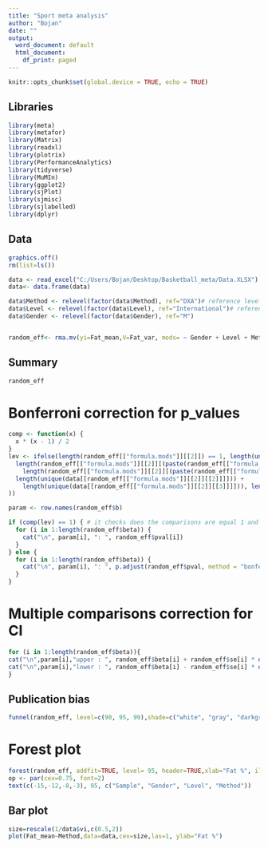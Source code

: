 ---
title: "Sport meta analysis"
author: "Bojan"
date: ""
output:
  word_document: default
  html_document:
    df_print: paged
---

```{r setup, include=FALSE}
knitr::opts_chunk$set(global.device = TRUE, echo = TRUE)
```

## Libraries
```{r echo=FALSE, message=FALSE, warning=FALSE}
library(meta)
library(metafor)
library(Matrix)
library(readxl)
library(plotrix)
library(PerformanceAnalytics)
library(tidyverse)
library(MuMIn)
library(ggplot2)
library(sjPlot)
library(sjmisc)
library(sjlabelled)
library(dplyr)
```
## Data

```{r, echo=FALSE}
graphics.off()
rm(list=ls())

data <- read_excel("C:/Users/Bojan/Desktop/Basketball_meta/Data.XLSX")
data<- data.frame(data)

data$Method <- relevel(factor(data$Method), ref="DXA")# reference level
data$Level <- relevel(factor(data$Level), ref="International")# reference level
data$Gender <- relevel(factor(data$Gender), ref="M")


random_eff<- rma.mv(yi=Fat_mean,V=Fat_var, mods= ~ Gender + Level + Method,  random = ~ 1 | Author, data=data, slab=paste(Author))
```
## Summary

```{r, echo = FALSE}
random_eff
```

# Bonferroni correction for p_values

```{r, echo=FALSE}
comp <- function(x) {
  x * (x - 1) / 2
}
lev <- ifelse(length(random_eff[["formula.mods"]][[2]]) == 1, length(unique(data[[random_eff[["formula.mods"]][[2]]]])), ifelse(
  length(random_eff[["formula.mods"]][[2]][(paste(random_eff[["formula.mods"]][[2]]) != "+") == TRUE]) == 2 && 
    length(random_eff[["formula.mods"]][[2]][(paste(random_eff[["formula.mods"]][[2]][[2]]) != "+") == TRUE]) == 3, # it checks which values in call does not have "+" and counts TRUE values. In order to work with three mods it needs one more condition. 
  length(unique(data[[random_eff[["formula.mods"]][[2]][[2]]]])) +
    length(unique(data[[random_eff[["formula.mods"]][[2]][[3]]]])), length(unique(data[[random_eff[["formula.mods"]][[2]][[2]][[2]]]])) + length(unique(data[[random_eff[["formula.mods"]][[2]][[2]][[3]]]])) + length(unique(data[[random_eff[["formula.mods"]][[2]][[3]]]]))
))

param <- row.names(random_eff$b)

if (comp(lev) == 1) { # it checks does the comparisons are equal 1 and if so then it returns p_values from model
  for (i in 1:length(random_eff$beta)) {
    cat("\n", param[i], ": ", random_eff$pval[i])
  }
} else {
  for (i in 1:length(random_eff$beta)) {
    cat("\n", param[i], ": ", p.adjust(random_eff$pval, method = "bonferroni", comp(lev))[i])
  }
}
```

# Multiple comparisons correction for CI
```{r, echo=FALSE}
for (i in 1:length(random_eff$beta)){ 
cat("\n",param[i],"upper : ", random_eff$beta[i] + random_eff$se[i] * qnorm(1-0.05/(2*comp(lev))))
cat("\n",param[i],"lower : ", random_eff$beta[i] - random_eff$se[i] * qnorm(1-0.05/(2*comp(lev))))
}
```

## Publication bias
```{r, echo=FALSE}
funnel(random_eff, level=c(90, 95, 99),shade=c("white", "gray", "darkgray"), refline=0)
```

# Forest plot
```{r, echo=FALSE, fig.width = 20, fig.height = 15}
forest(random_eff, addfit=TRUE, level= 95, header=TRUE,xlab="Fat %", ilab=cbind(data$n, paste(data$Gender), paste(data$Level), paste(data$Method)), ilab.xpos=c(-15,-12,-8,-3)) # addfit logical to specify whether the summary estimate (for models without moderators) or fitted values (for models with moderators) should be added to the plot 
op <- par(cex=0.75, font=2)
text(c(-15,-12,-8,-3), 95, c("Sample", "Gender", "Level", "Method"))
```

## Bar plot
```{r, echo=FALSE}
size=rescale(1/data$vi,c(0.5,2))
plot(Fat_mean~Method,data=data,cex=size,las=1, ylab="Fat %")
```


